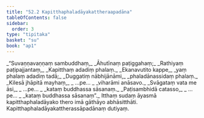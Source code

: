 ```yaml
---
title: "52.2 Kapitthaphaladāyakattheraapadāna"
tableOfContents: false
sidebar:
  order: 3
type: "tipitaka"
basket: "su"
book: "ap1"
---
```



<DynamicBreadcrumb />

<Division number="7" book="ap1">

<Paragraph number="6699" type="verses" book="ap1">
_“Suvaṇṇavaṇṇaṃ sambuddhaṃ,_  
_Āhutīnaṃ paṭiggahaṃ;_  
_Rathiyaṃ paṭipajjantaṃ,_  
_Kapitthaṃ adadiṃ phalaṃ._  

</Paragraph>

</Division>
<Division number="8" book="ap1">

<Paragraph number="6700" type="verses" book="ap1">
_Ekanavutito kappe,_  
_yaṃ phalaṃ adadiṃ tadā;_  
_Duggatiṃ nābhijānāmi,_  
_phaladānassidaṃ phalaṃ._  

</Paragraph>

</Division>
<Division number="9" book="ap1">

<Paragraph number="6701" type="verses" book="ap1">
_Kilesā jhāpitā mayhaṃ,_  
_ …pe… _  
_viharāmi anāsavo._  

</Paragraph>

</Division>
<Division number="10" book="ap1">

<Paragraph number="6702" type="verses" book="ap1">
_Svāgataṃ vata me āsi,_  
_ …pe… _  
_kataṃ buddhassa sāsanaṃ._  

</Paragraph>

</Division>
<Division number="11" book="ap1">

<Paragraph number="6703" type="verses" book="ap1">
_Paṭisambhidā catasso,_  
_ …pe… _  
_kataṃ buddhassa sāsanaṃ”._  

</Paragraph>

<Paragraph number="6704" book="ap1">
Itthaṃ sudaṃ āyasmā kapitthaphaladāyako thero imā gāthāyo abhāsitthāti.

</Paragraph>
</Division>

<Paragraph number="6705" type="center" book="ap1">
Kapitthaphaladāyakattherassāpadānaṃ dutiyaṃ.
</Paragraph>